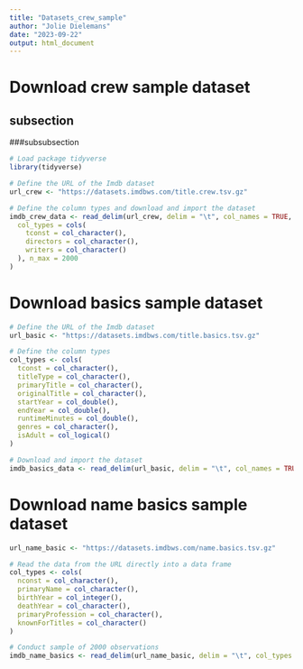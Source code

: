 ```yaml
---
title: "Datasets_crew_sample"
author: "Jolie Dielemans"
date: "2023-09-22"
output: html_document
---
```


# Download crew sample dataset
## subsection
###subsubsection
```r
# Load package tidyverse
library(tidyverse)

# Define the URL of the Imdb dataset
url_crew <- "https://datasets.imdbws.com/title.crew.tsv.gz"

# Define the column types and download and import the dataset
imdb_crew_data <- read_delim(url_crew, delim = "\t", col_names = TRUE,
  col_types = cols(
    tconst = col_character(),
    directors = col_character(),
    writers = col_character()
  ), n_max = 2000
)
```
# Download basics sample dataset
```r
# Define the URL of the Imdb dataset
url_basic <- "https://datasets.imdbws.com/title.basics.tsv.gz"

# Define the column types
col_types <- cols(
  tconst = col_character(),
  titleType = col_character(),
  primaryTitle = col_character(),
  originalTitle = col_character(),
  startYear = col_double(),
  endYear = col_double(),
  runtimeMinutes = col_double(),
  genres = col_character(),
  isAdult = col_logical()
)

# Download and import the dataset
imdb_basics_data <- read_delim(url_basic, delim = "\t", col_names = TRUE, col_types = col_types, n_max = 2000)
```
# Download name basics sample dataset
```r
url_name_basic <- "https://datasets.imdbws.com/name.basics.tsv.gz"

# Read the data from the URL directly into a data frame
col_types <- cols(
  nconst = col_character(),
  primaryName = col_character(),
  birthYear = col_integer(),
  deathYear = col_character(),
  primaryProfession = col_character(),
  knownForTitles = col_character()
)

# Conduct sample of 2000 observations
imdb_name_basics <- read_delim(url_name_basic, delim = "\t", col_types = col_types, n_max = 2000)
```

